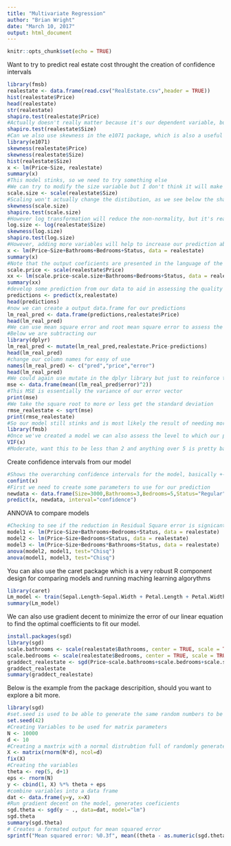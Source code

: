 ---
title: "Multivariate Regression"
author: "Brian Wright"
date: "March 10, 2017"
output: html_document
---

```{r setup, include=FALSE}
knitr::opts_chunk$set(echo = TRUE)
```
Want to try to predict real estate cost throught the creation of confidence intervals
```{r, echo=TRUE}
library(fmsb)
realestate <- data.frame(read.csv("RealEstate.csv",header = TRUE))
hist(realestate$Price)
head(realestate)
str(realestate)
shapiro.test(realestate$Price)
#Actually doesn't really matter because it's our dependent variable, but good to know. Let's check out size
shapiro.test(realestate$Size)
#Can we also use skewness in the e1071 package, which is also a useful machine learning package
library(e1071)
skewness(realestate$Price)
skewness(realestate$Size)
hist(realestate$Size)
x <- lm(Price~Size, realestate)
summary(x)
#This model stinks, so we need to try something else
#We can try to modify the size variable but I don't think it will make much difference 
scale.size <- scale(realestate$Size)
#Scaling won't actually change the distibution, as we see below the shapiro test is consistant with what we saw above
skewness(scale.size)
shapiro.test(scale.size)
#However log transformation will reduce the non-normality, but it's really not that bad so again I'm not sure this will help out model
log.size <- log(realestate$Size)
skewness(log.size)
shapiro.test(log.size)
#However, adding more variables will help to increase our prediction ability 
x <- lm(Price~Size+Bathrooms+Bedrooms+Status, data = realestate)
summary(x)
#Note that the output coeficients are presented in the language of the dependent variable, for example if we were to scale price and re-run the estimates appear different. 
scale.price <- scale(realestate$Price)
xx <- lm(scale.price~scale.size+Bathrooms+Bedrooms+Status, data = realestate)
summary(xx)
#develop some prediction from our data to aid in assessing the quality
predictions <- predict(x,realestate)
head(predictions)
#now we can create a output data.frame for our predictions
lm_real_pred <- data.frame(predictions,realestate$Price)
head(lm_real_pred)
#We can use mean square error and root mean square error to assess the quality of our model, which is essentially the same as residual error only using the entire sample instead of the adjusting for degrees of freedom making it more sensitive to large errors in the model. 
#Below we are subtracting our 
library(dplyr)
lm_real_pred <- mutate(lm_real_pred,realestate.Price-predictions)
head(lm_real_pred)
#change our column names for easy of use
names(lm_real_pred) <- c("pred","price","error")
head(lm_real_pred)
#We could again use mutate in the dplyr library but just to reinforce the steps we'll create a separate data.from
mse <- data.frame(mean((lm_real_pred$error)^2))
#This MSE is essentially the variance of our error vector
print(mse)
#We take the square root to more or less get the standard deviation
rmse_realestate <- sqrt(mse)
print(rmse_realestate)
#So our model still stinks and is most likely the result of needing more data or modifying our model approach to include adding the location factor, however it would most likely need to be modified for inclusion.
library(fmsb)
#Once we've created a model we can also assess the level to which our predictor variables are correlated, see below. 
VIF(x)
#Moderate, want this to be less than 2 and anything over 5 is pretty bad
```
Create confidence intervals from our model
```{r, echo=TRUE}
#Shows the overarching confidence intervals for the model, basically +- the error, but we can also predict the cost of a house through confidence intervals 
confint(x)
#First we need to create some parameters to use for our prediction
newdata <- data.frame(Size=3000,Bathrooms=3,Bedrooms=5,Status="Regular")
predict(x, newdata, interval="confidence")
```

ANNOVA to compare models

```{r, echo=TRUE}
#Checking to see if the reduction in Residual Square error is signicant 
model1 <- lm(Price~Size+Bathrooms+Bedrooms+Status, data = realestate)
model2 <- lm(Price~Size+Bedrooms+Status, data = realestate)
model3 <- lm(Price~Size+Bedrooms*Bathrooms+Status, data = realestate)
anova(model2, model1, test="Chisq")
anova(model1, model3, test="Chisq")
```



You can also use the caret package which is a very robust R component design for comparing models and running maching learning algorythms 
```{r}
library(caret)
Lm_model <- train(Sepal.Length~Sepal.Width + Petal.Length + Petal.Width, data=iris, method="lm")
summary(Lm_model)
```
We can also use gradient decent to minimize the error of our linear equation to find the optimal coefficients to fit our model. 

```{r, echo=TRUE, eval=FALSE}
install.packages(sgd)
library(sgd)
scale.bathrooms <- scale(realestate$Bathrooms, center = TRUE, scale = TRUE)
scale.bedrooms <- scale(realestate$Bedrooms, center = TRUE, scale = TRUE)
graddect_realestate <- sgd(Price~scale.bathrooms+scale.bedrooms+scale.size+Status, data = realestate, model = "lm")
graddect_realestate
summary(graddect_realestate)
```


Below is the example from the package descripition, should you want to explore a bit more.  
```{r, echo=TRUE}
library(sgd)
#set.seed is used to be able to generate the same random numbers to be able to repeat work in the future
set.seed(42)
#Creating Variables to be used for matrix parameters
N <- 10000
d <- 10
#Creating a maxtrix with a normal distrubtion full of randomly generated numbers, 10 columns wide with 10000 rows
X <- matrix(rnorm(N*d), ncol=d)
fix(X)
#Creating the variables 
theta <- rep(5, d+1)
eps <- rnorm(N)
y <- cbind(1, X) %*% theta + eps
#combine variables into a data frame
dat <- data.frame(y=y, x=X)
#Run gradient decent on the model, generates coeficients
sgd.theta <- sgd(y ~ ., data=dat, model="lm")
sgd.theta
summary(sgd.theta)
# Creates a formated output for mean squared error
sprintf("Mean squared error: %0.3f", mean((theta - as.numeric(sgd.theta$coefficients))^2))

```

